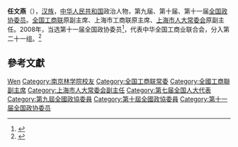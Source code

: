 '''任文燕'''（{{bd|1943年||}}），[[汉族|汉族]]，[[中华人民共和国|中华人民共和国]]政治人物，第九届、第十届、第十一届[[全国政协委员|全国政协委员]]。[[全国工商联|全国工商联]]原副主席、上海市工商联原主席、[[上海市人大常委会|上海市人大常委会]]原副主任。2008年，当选第十一届全国政协委员<ref>{{cite news|title=第十一届全国政协委员名单|url=http://www.indaa.com.cn/zt/2009qglh/zxzs/200903/t20090303_127573.html|accessdate=2013-04-09|newspaper=新华社北京1月25日电 中国人民政治协商会议第十一届全国委员会委员名单(共2237人，2008年1月25日政协第十届全国委员会常务委员会第二十次会议通过)|date=2008年1月25日|deadurl=yes|archiveurl=https://web.archive.org/web/20130928014403/http://www.indaa.com.cn/zt/2009qglh/zxzs/200903/t20090303_127573.html|archivedate=2013年9月28日}}</ref>，代表中华全国工商业联合会，分入第二十一组。<ref>{{cite news|title=全国政协信息-任文燕|url=http://www.cppcc.gov.cn/CMS/wylibary/showJcwyxtInfoWylibary.action?tabJcwyxt.guid=11W0007030&wytype=wjwy|accessdate=2013-04-11|newspaper=全国政协委员会|archive-date=2019-07-22|archive-url=https://web.archive.org/web/20190722014242/http://www.cppcc.gov.cn/CMS/wylibary/showJcwyxtInfoWylibary.action?tabJcwyxt.guid=11W0007030&wytype=wjwy}}</ref>

== 參考文獻 ==
{{reflist}}

{{中国政治人物小作品}}
{{中华全国工商业联合会第八届执行委员会}}
{{中华全国工商业联合会第九届执行委员会}}

{{Authority control}}
{{DEFAULTSORT:Ren任}}
[[Category:任姓|Wen]]
[[Category:南京林学院校友|Category:南京林学院校友]]
[[Category:全国工商联常委|Category:全国工商联常委]]
[[Category:全國工商聯副主席|Category:全國工商聯副主席]]
[[Category:上海市人大常委会副主任|Category:上海市人大常委会副主任]]
[[Category:第七届全国人大代表|Category:第七届全国人大代表]]
[[Category:第九屆全國政協委員|Category:第九屆全國政協委員]]
[[Category:第十屆全國政協委員|Category:第十屆全國政協委員]]
[[Category:第十一届全国政协委员|Category:第十一届全国政协委员]]